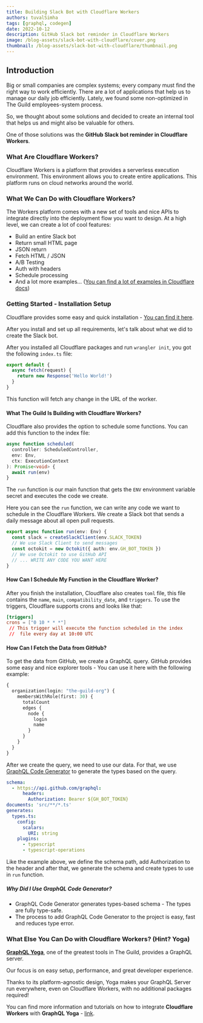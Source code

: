 ```yaml
---
title: Building Slack Bot with Cloudflare Workers
authors: tuvalSimha
tags: [graphql, codegen]
date: 2022-10-12
description: GitHub Slack bot reminder in Cloudflare Workers
image: /blog-assets/slack-bot-with-cloudflare/cover.png
thumbnail: /blog-assets/slack-bot-with-cloudflare/thumbnail.png
---
```


## Introduction

Big or small companies are complex systems; every company must find the right way to work
efficiently. There are a lot of applications that help us to manage our daily job efficiently.
Lately, we found some non-optimized in The Guild employees-system process.

So, we thought about some solutions and decided to create an internal tool that helps us and might
also be valuable for others.

One of those solutions was the **GitHub Slack bot reminder in Cloudflare Workers**.

### What Are Cloudflare Workers?

Cloudflare Workers is a platform that provides a serverless execution environment. This environment
allows you to create entire applications. This platform runs on cloud networks around the world.

### What We Can Do with Cloudflare Workers?

The Workers platform comes with a new set of tools and nice APIs to integrate directly into the
deployment flow you want to design. At a high level, we can create a lot of cool features:

- Build an entire Slack bot
- Return small HTML page
- JSON return
- Fetch HTML / JSON
- A/B Testing
- Auth with headers
- Schedule processing
- And a lot more examples…
  ([You can find a lot of examples in Cloudflare docs](https://developers.Cloudflare.com/workers/examples))

### Getting Started - Installation Setup

Cloudflare provides some easy and quick installation -
[You can find it here](https://developers.Cloudflare.com/workers/get-started/guide).

After you install and set up all requirements, let's talk about what we did to create the Slack bot.

After you installed all Cloudflare packages and run `wrangler init`, you got the following
`index.ts` file:

```ts
export default {
  async fetch(request) {
    return new Response('Hello World!')
  }
}
```

This function will fetch any change in the URL of the worker.

#### What The Guild Is Building with Cloudflare Workers?

Cloudflare also provides the option to schedule some functions. You can add this function to the
index file:

```ts filename="index.ts"
async function scheduled(
  controller: ScheduledController,
  env: Env,
  ctx: ExecutionContext
): Promise<void> {
  await run(env)
}
```

The `run` function is our main function that gets the `ENV` environment variable secret and executes
the code we create.

Here you can see the `run` function, we can write any code we want to schedule in the Cloudflare
Workers. We create a Slack bot that sends a daily message about all open pull requests.

```ts filename="index.ts"
export async function run(env: Env) {
  const slack = createSlackClient(env.SLACK_TOKEN)
  // We use Slack Client to send messages
  const octokit = new Octokit({ auth: env.GH_BOT_TOKEN })
  // We use Octokit to use GitHub API
  // ... WRITE ANY CODE YOU WANT HERE
}
```

#### How Can I Schedule My Function in the Cloudflare Worker?

After you finish the installation, Cloudflare also creates `toml` file, this file contains the
`name`, `main`, `compatibility_date`, and `triggers`. To use the triggers, Cloudflare supports crons
and looks like that:

```toml
[triggers]
crons = ["0 10 * * *"]
 // This trigger will execute the function scheduled in the index
 //  file every day at 10:00 UTC
```

#### How Can I Fetch the Data from GitHub?

To get the data from GitHub, we create a GraphQL query. GitHub provides some easy and nice explorer
tools - You can use it here with the following example:

```graphql
{
  organization(login: "the-guild-org") {
    membersWithRole(first: 30) {
      totalCount
      edges {
        node {
          login
          name
        }
      }
    }
  }
}
```

After we create the query, we need to use our data. For that, we use
[GraphQL Code Generator](/graphql/codegen) to generate the types based on the
query.

```yaml
schema:
  - https://api.github.com/graphql:
      headers:
        Authorization: Bearer ${GH_BOT_TOKEN}
documents: 'src/**/*.ts'
generates:
  types.ts:
    config:
      scalars:
        URI: string
    plugins:
      - typescript
      - typescript-operations
```

Like the example above, we define the schema path, add Authorization to the header and after that,
we generate the schema and create types to use in `run` function.

##### Why Did I Use GraphQL Code Generator?

- GraphQL Code Generator generates types-based schema - The types are fully type-safe.
- The process to add GraphQL Code Generator to the project is easy, fast and reduces type error.

### What Else You Can Do with Cloudflare Workers? (Hint? Yoga)

[**GraphQL Yoga**](/graphql/yoga-server), one of the greatest tools in The
Guild, provides a GraphQL server.

Our focus is on easy setup, performance, and great developer experience.

Thanks to its platform-agnostic design, Yoga makes your GraphQL Server run everywhere, even on
Cloudflare Workers, with no additional packages required!

You can find more information and tutorials on how to integrate **Cloudflare Workers** with
**GraphQL Yoga** -
[link](https://graphql-yoga.com/docs/integrations/integration-with-cloudflare-workers).
